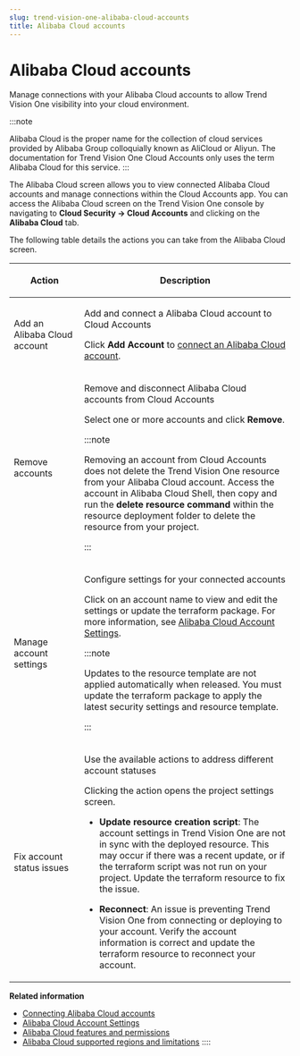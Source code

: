 ```yaml
---
slug: trend-vision-one-alibaba-cloud-accounts
title: Alibaba Cloud accounts
---
```

# Alibaba Cloud accounts

Manage connections with your Alibaba Cloud accounts to allow Trend Vision One visibility into your cloud environment.

:::note

Alibaba Cloud is the proper name for the collection of cloud services provided by Alibaba Group colloquially known as AliCloud or Aliyun. The documentation for Trend Vision One Cloud Accounts only uses the term Alibaba Cloud for this service.
:::

The Alibaba Cloud screen allows you to view connected Alibaba Cloud accounts and manage connections within the Cloud Accounts app. You can access the Alibaba Cloud screen on the Trend Vision One console by navigating to **Cloud Security → Cloud Accounts** and clicking on the **Alibaba Cloud** tab.

The following table details the actions you can take from the Alibaba Cloud screen.

<table>
<colgroup>
<col style="width: 25%" />
<col style="width: 75%" />
</colgroup>
<thead>
<tr>
<th><p>Action</p></th>
<th><p>Description</p></th>
</tr>
</thead>
<tbody>
<tr>
<td><p>Add an Alibaba Cloud account</p></td>
<td><p>Add and connect a Alibaba Cloud account to Cloud Accounts</p>
<p>Click <strong>Add Account</strong> to <a href="trend-vision-one-adding-alibaba-cloud-account">connect an Alibaba Cloud account</a>.</p></td>
</tr>
<tr>
<td><p>Remove accounts</p></td>
<td><p>Remove and disconnect Alibaba Cloud accounts from Cloud Accounts</p>
<p>Select one or more accounts and click <strong>Remove</strong>.</p>


:::note

<p>Removing an account from Cloud Accounts does not delete the Trend Vision One resource from your Alibaba Cloud account. Access the account in Alibaba Cloud Shell, then copy and run the <strong>delete resource command</strong> within the resource deployment folder to delete the resource from your project.</p>


:::

</td>
</tr>
<tr>
<td><p>Manage account settings</p></td>
<td><p>Configure settings for your connected accounts</p>
<p>Click on an account name to view and edit the settings or update the terraform package. For more information, see <a href="trend-vision-one-alibaba-cloud-account-settings">Alibaba Cloud Account Settings</a>.</p>


:::note

<p>Updates to the resource template are not applied automatically when released. You must update the terraform package to apply the latest security settings and resource template.</p>


:::

</td>
</tr>
<tr>
<td><p>Fix account status issues</p></td>
<td><p>Use the available actions to address different account statuses</p>
<p>Clicking the action opens the project settings screen.</p>
<ul>
<li><p><strong>Update resource creation script</strong>: The account settings in Trend Vision One are not in sync with the deployed resource. This may occur if there was a recent update, or if the terraform script was not run on your project. Update the terraform resource to fix the issue.</p></li>
<li><p><strong>Reconnect</strong>: An issue is preventing Trend Vision One from connecting or deploying to your account. Verify the account information is correct and update the terraform resource to reconnect your account.</p></li>
</ul></td>
</tr>
</tbody>
</table>

**Related information**

- [Connecting Alibaba Cloud accounts](connecting-alibaba-cloud-accounts.md "Add your Alibaba Cloud accounts to provide visibility into your cloud environment.")
- [Alibaba Cloud Account Settings](alibaba-cloud-account-settings.md "Manage connected Alibaba Cloud account settings and update deployed resources.")
- [Alibaba Cloud features and permissions](alibaba-cloud-features-permissions.md "Connect your account to enable cloud security features and give Trend Vision One greater visibility and protection over your cloud assets.")
- [Alibaba Cloud supported regions and limitations](alibaba-cloud-supported-regions.md "Supported regions and deployment limitations for connecting your Alibaba Cloud accounts.")
::::
